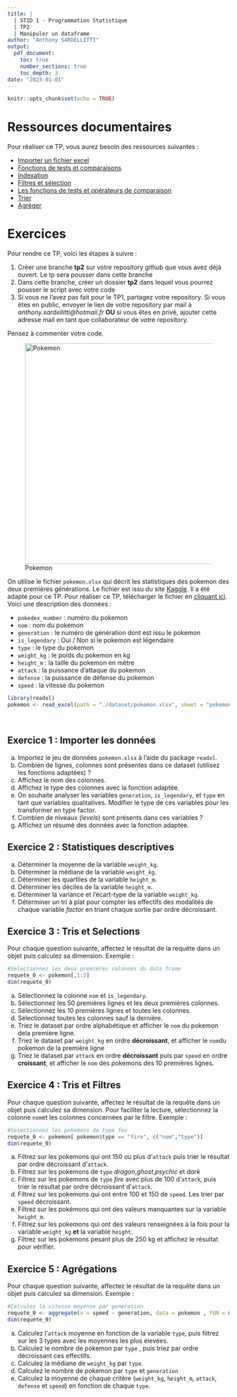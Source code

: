 ```yaml
---
title: | 
  | STID 1 - Programmation Statistique  
  | TP2
  | Manipuler un dataframe
author: "Anthony SARDELLITTI"
output: 
  pdf_document:
    toc: true
    number_sections: true
    toc_depth: 3
date: "2023-01-01"
---
```


```r
knitr::opts_chunk$set(echo = TRUE)
```

# Ressources documentaires

Pour réaliser ce TP, vous aurez besoin des ressources suivantes :

- [Importer un fichier excel](https://asardell.github.io/programmation-r/first-import.html#import-depuis-un-fichier-excel)
- [Fonctions de tests et comparaisons](https://asardell.github.io/programmation-r/presentation.html#fonctions-de-tests-et-comparaisons)
- [Indexation](https://asardell.github.io/programmation-r/manipulation-objet.html#indexations-simples)
- [Filtres et sélection](https://asardell.github.io/programmation-r/manipulation-objet.html#filtre-et-s%C3%A9lection-dans-un-data-frame)
- [Les fonctions de tests et opérateurs de comparaison](https://asardell.github.io/programmation-r/presentation.html#fonctions-de-tests-et-comparaisons)
- [Trier](https://asardell.github.io/programmation-r/manipulation-objet.html#trier-un-data-frame)
- [Agréger](https://asardell.github.io/programmation-r/manipulation-objet.html#agr%C3%A9ger-des-donn%C3%A9es)

# Exercices

Pour rendre ce TP, voici les étapes à suivre :

1. Créer une branche **tp2** sur votre repository github que vous avez déjà ouvert. Le tp sera pousser dans cette branche
2. Dans cette branche, créer un dossier **tp2** dans lequel vous pourrez pousser le script avec votre code
3. Si vous ne l'avez pas fait pour le TP1, partagez votre repository. Si vous êtes en public, envoyer le lien de votre repository par mail à *anthony.sardellitti@hotmail.fr* **OU** si vous êtes en privé, ajouter cette adresse mail en tant que collaborateur de votre repository. 

Pensez à commenter votre code.

<p>
![Pokemon](./img/pokemon.jpg){width=500px}
</p>

On utilise  le fichier `pokemon.xlsx` qui décrit les statistiques des pokemon des deux premières générations.
Le fichier est issu du site [ Kaggle ](https://www.kaggle.com/rounakbanik/pokemon). Il a été adapté pour ce TP. Pour réaliser ce TP, télécharger le fichier en [cliquant ici](./dataset/pokemon.xlsx). Voici une description des données :

- `pokedex_number` : numéro du pokemon
- `nom` : nom du pokemon
- `generation` : le numéro de génération dont est issu le pokemon
- `is_legendary` : Oui / Non si le pokemon est légendaire
- `type` : le type du pokemon
- `weight_kg` : le poids du pokemon en kg
- `height_m` : la taille du pokemon en mètre
- `attack` : la puissance d'attaque du pokemon
- `defense` : la puissance de défense du pokemon
- `speed` : la vitesse du pokemon


```r
library(readxl)
pokemon <- read_excel(path = "./dataset/pokemon.xlsx", sheet = "pokemon")
```
<br>

## Exercice 1 : Importer les données

a. Importez le jeu de données `pokemon.xlsx` à l'aide du package `readxl`.
b. Combien de lignes, colonnes sont présentes dans ce dataset (utilisez les fonctions adaptées) ?
c. Affichez le nom des colonnes.
d. Affichez le type des colonnes avec la fonction adaptée.
e. On souhaite analyser les variables `generation`, `is_legendary`, et `type` en tant que variables qualitatives. Modifier le type de ces variables pour les transformer en type factor.
f. Combien de niveaux (*levels*) sont présents dans ces variables ?
g. Affichez un résumé des données avec la fonction adaptée.


## Exercice 2 : Statistiques descriptives

a. Déterminer la moyenne de la variable `weight_kg`.
b. Déterminer la médiane de la variable `weight_kg`.
d. Déterminer les quartiles de la variable `height_m`.
e. Déterminer les déciles de la variable `height_m`.
f. Déterminer la variance et l'écart-type de la variable `weight_kg`.
g. Déterminer un tri à plat pour compter les effectifs des modalités de chaque variable *factor* en triant chaque sortie par ordre décroissant.

## Exercice 3 : Tris et Selections

Pour chaque question suivante, affectez le résultat de la requête dans un objet puis calculez sa dimension. Exemple :

```r
#Selectionnez les deux premières colonnes du data frame
requete_0 <- pokemon[,1:2]
dim(requete_0)
```

a. Sélectionnez la colonne `nom` et `is_legendary`.
b. Sélectionnez les 50 premières lignes et les deux premières colonnes.
c. Sélectionnez les 10 premières lignes et toutes les colonnes.
d. Sélectionnez toutes les colonnes sauf la dernière.
e. Triez le dataset  par ordre alphabétique et afficher le `nom` du pokemon dela première ligne.
f. Triez le dataset  par `weight_kg` en ordre **décroissant**, et afficher le `nom`du pokemon de la première ligne
g. Triez le dataset  par `attack` en ordre **décroissant** puis par `speed` en ordre **croissant**, et afficher le `nom` des pokemons des 10 premières lignes.

## Exercice 4 : Tris et Filtres

Pour chaque question suivante, affectez le résultat de la requête dans un objet puis calculez sa dimension. Pour faciliter la lecture, sélectionnez la colonne `nom`et les colonnes concernées par le filtre. Exemple :

```r
#Selectionnez les pokemons de type feu
requete_0 <- pokemon[ pokemon$type == "fire", c("nom","type")]
dim(requete_0)
```

a. Filtrez sur les pokemons qui ont 150 ou plus d'`attack` puis trier le résultat par ordre décroissant d'`attack`. 
b. Filtrez sur les pokemons de `type` *dragon*,*ghost*,*psychic* et *dark*
c. Filtrez sur les pokemons de `type` *fire* avec plus de 100 d'`attack`, puis trier le résultat par ordre décroissant d'`attack`. 
d. Filtrez sur les pokemons qui ont entre 100 et 150 de `speed`. Les trier par `speed` décroissant.
e. Filtrez sur les pokémons qui ont des valeurs manquantes sur la variable `height_m`.
f. Filtrez sur les pokemons qui ont des valeurs renseignées à la fois pour la variable `weight_kg` **et** la variable `height`.
g. Filtrez sur les pokemons pesant plus de 250 kg et affichez le résultat pour vérifier.

## Exercice 5 : Agrégations

Pour chaque question suivante, affectez le résultat de la requête dans un objet puis calculez sa dimension. Exemple :

```r
#Calculez la vitesse moyenne par generation
requete_0 <- aggregate(x = speed ~ generation, data = pokemon , FUN = mean)
dim(requete_0)
```

a. Calculez l'`attack` moyenne en fonction de la variable `type`, puis filtrez sur les 3 types avec les moyennes les plus élevées.
b. Calculez le nombre de pokemon par `type` , puis triez par ordre décroissant ces effectifs.
c. Calculez la médiane de `weight_kg` par `type`.
d. Calculez le nombre de pokemon par `type` et `generation`
e. Calculez la moyenne de chaque critère (`weight_kg`, `height_m`, `attack`, `defense` et `speed`) en fonction de chaque `type`.